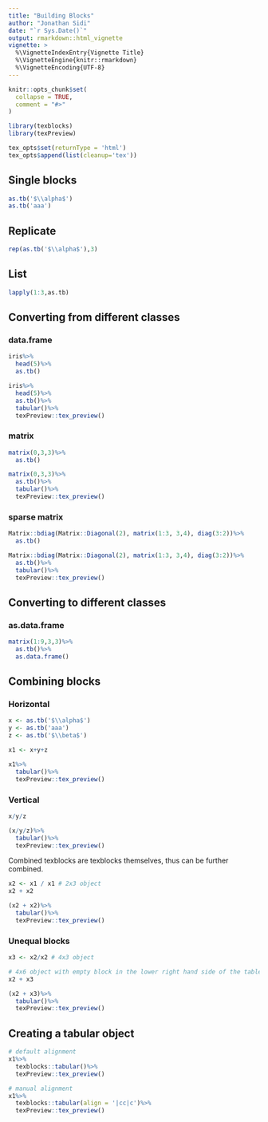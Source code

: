 ```yaml
---
title: "Building Blocks"
author: "Jonathan Sidi"
date: "`r Sys.Date()`"
output: rmarkdown::html_vignette
vignette: >
  %\VignetteIndexEntry{Vignette Title}
  %\VignetteEngine{knitr::rmarkdown}
  %\VignetteEncoding{UTF-8}
---
```


```r
knitr::opts_chunk$set(
  collapse = TRUE,
  comment = "#>"
)
```

```r
library(texblocks)
library(texPreview)

```
 
```r
tex_opts$set(returnType = 'html')
tex_opts$append(list(cleanup='tex'))
```

## Single blocks

```r
as.tb('$\\alpha$')
as.tb('aaa')
```

## Replicate

```r
rep(as.tb('$\\alpha$'),3)

```
 
## List 
 
```r
lapply(1:3,as.tb)

```

## Converting from different classes

### data.frame
```r
iris%>%
  head(5)%>%
  as.tb()

```

```r
iris%>%
  head(5)%>%
  as.tb()%>%
  tabular()%>%
  texPreview::tex_preview()
```
 
### matrix 

```r
matrix(0,3,3)%>%
  as.tb()

```

```r
matrix(0,3,3)%>%
  as.tb()%>%
  tabular()%>%
  texPreview::tex_preview()

```

### sparse matrix
 
```r
Matrix::bdiag(Matrix::Diagonal(2), matrix(1:3, 3,4), diag(3:2))%>%
  as.tb()

```

```r
Matrix::bdiag(Matrix::Diagonal(2), matrix(1:3, 3,4), diag(3:2))%>%
  as.tb()%>%
  tabular()%>%
  texPreview::tex_preview()

```


## Converting to different classes

### as.data.frame

```r
matrix(1:9,3,3)%>%
  as.tb()%>%
  as.data.frame()
```

## Combining blocks

### Horizontal

```r
x <- as.tb('$\\alpha$')
y <- as.tb('aaa')
z <- as.tb('$\\beta$')

x1 <- x+y+z
```

```r
x1%>%
  tabular()%>%
  texPreview::tex_preview()
```

### Vertical

```r
x/y/z
```

```r
(x/y/z)%>%
  tabular()%>%
  texPreview::tex_preview()
```

Combined texblocks are texblocks themselves, thus can be further combined.

```r
x2 <- x1 / x1 # 2x3 object
x2 + x2
```

```r
(x2 + x2)%>%
  tabular()%>%
  texPreview::tex_preview()
```

### Unequal blocks
 
```r
x3 <- x2/x2 # 4x3 object

# 4x6 object with empty block in the lower right hand side of the table
x2 + x3
```

```r
(x2 + x3)%>%
  tabular()%>%
  texPreview::tex_preview()
```

## Creating a tabular object

```r
# default alignment
x1%>%
  texblocks::tabular()%>%
  texPreview::tex_preview()

```
 
```r
# manual alignment
x1%>%
  texblocks::tabular(align = '|cc|c')%>%
  texPreview::tex_preview()
```